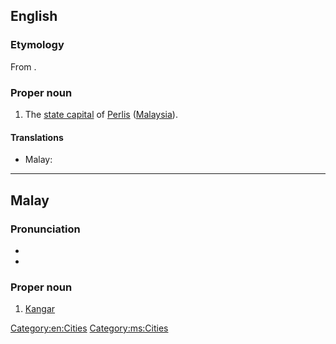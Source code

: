 ==English==

===Etymology===
From {{etyl|ms}} {{term|Kangar|lang=ms}}.

===Proper noun===
{{en-proper noun}}

# The [[state capital]] of [[Perlis]] ([[Malaysia]]).

====Translations====
{{trans-top|capital of Perlis}}
* Malay: {{t|ms|Kangar}}
{{trans-mid}}
{{trans-bottom}}

[[Category:en:Cities]]

----

==Malay==

===Pronunciation===
* {{IPA|/kaŋa(r)/|lang=ms}}
* {{rhymes|aŋa(r)|ŋa(r)|a(r)|lang=ms}}

===Proper noun===
{{head|en|proper noun}}

# [[Kangar]]

[[Category:ms:Cities]]